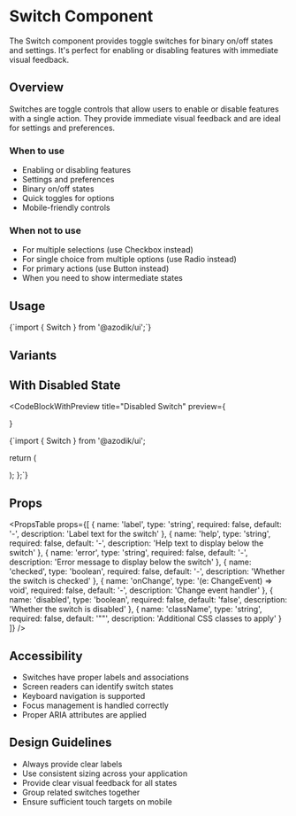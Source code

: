 
# Switch Component

The Switch component provides toggle switches for binary on/off states and settings. It's perfect for enabling or disabling features with immediate visual feedback.

## Overview

Switches are toggle controls that allow users to enable or disable features with a single action. They provide immediate visual feedback and are ideal for settings and preferences.

### When to use
- Enabling or disabling features
- Settings and preferences
- Binary on/off states
- Quick toggles for options
- Mobile-friendly controls

### When not to use
- For multiple selections (use Checkbox instead)
- For single choice from multiple options (use Radio instead)
- For primary actions (use Button instead)
- When you need to show intermediate states

## Usage

<CodeBlock language="tsx">
{`import { Switch } from '@azodik/ui';`}
</CodeBlock>

## Variants

<ComponentRenderer componentName="switch" />

## With Disabled State

<CodeBlockWithPreview 
  title="Disabled Switch"
  preview={
    <div className="space-y-4">
      <Switch id="enabled" label="Enabled switch" />
      <Switch id="disabled" label="Disabled switch" disabled />
      <Switch id="disabled-checked" label="Disabled checked switch" checked disabled />
    </div>
  }
>
{`import { Switch } from '@azodik/ui';

  return (
    <div className="space-y-4">
      <Switch id="enabled" label="Enabled switch" />
      <Switch id="disabled" label="Disabled switch" disabled />
      <Switch id="disabled-checked" label="Disabled checked switch" checked disabled />
    </div>
  );
};`}
</CodeBlockWithPreview>

## Props

<PropsTable props={[
  {
    name: 'label',
    type: 'string',
    required: false,
    default: '-',
    description: 'Label text for the switch'
  },
  {
    name: 'help',
    type: 'string',
    required: false,
    default: '-',
    description: 'Help text to display below the switch'
  },
  {
    name: 'error',
    type: 'string',
    required: false,
    default: '-',
    description: 'Error message to display below the switch'
  },
  {
    name: 'checked',
    type: 'boolean',
    required: false,
    default: '-',
    description: 'Whether the switch is checked'
  },
  {
    name: 'onChange',
    type: '(e: ChangeEvent<HTMLInputElement>) => void',
    required: false,
    default: '-',
    description: 'Change event handler'
  },
  {
    name: 'disabled',
    type: 'boolean',
    required: false,
    default: 'false',
    description: 'Whether the switch is disabled'
  },
  {
    name: 'className',
    type: 'string',
    required: false,
    default: '""',
    description: 'Additional CSS classes to apply'
  }
]} />

## Accessibility

- Switches have proper labels and associations
- Screen readers can identify switch states
- Keyboard navigation is supported
- Focus management is handled correctly
- Proper ARIA attributes are applied

## Design Guidelines

- Always provide clear labels
- Use consistent sizing across your application
- Provide clear visual feedback for all states
- Group related switches together
- Ensure sufficient touch targets on mobile
